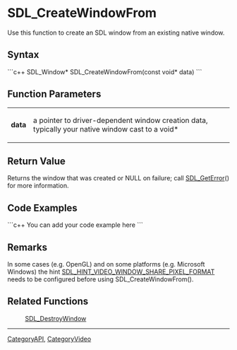 <!-- pragma section-numbers off -->
<!-- pragma camelcase off -->

= SDL_CreateWindowFrom =
Use this function to create an SDL window from an existing native window.


== Syntax ==
```c++
SDL_Window* SDL_CreateWindowFrom(const void* data)
```

== Function Parameters ==
{|
|'''data'''
|a pointer to driver-dependent window creation data, typically your native window cast to a void*
|}

== Return Value ==
Returns the window that was created or NULL on failure; call [[SDL_GetError]]() for more information.

== Code Examples ==
```c++
You can add your code example here
```

== Remarks ==
In some cases (e.g. OpenGL) and on some platforms (e.g. Microsoft Windows) the hint [[SDL_HINT_VIDEO_WINDOW_SHARE_PIXEL_FORMAT]] needs to be configured before using SDL_CreateWindowFrom().

== Related Functions ==
:[[SDL_DestroyWindow]]

----
[[CategoryAPI]], [[CategoryVideo]]
